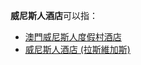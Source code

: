 '''威尼斯人酒店'''可以指：
* [[澳門威尼斯人度假村酒店|澳門威尼斯人度假村酒店]]
* [[威尼斯人酒店_(拉斯維加斯)|威尼斯人酒店 (拉斯維加斯)]]
{{Disambig|Cat=六字消歧義}}